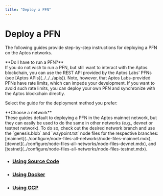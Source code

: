```yaml
---
title: "Deploy a PFN"
---
```



# Deploy a PFN

The following guides provide step-by-step instructions for deploying a PFN on the Aptos networks.

<Callout type="info">
**Do I have to run a PFN?**<br />
If you do not wish to run a PFN, but still want to interact with the Aptos blockchain, you can use the REST API
provided by the Aptos Labs' PFNs (see [Aptos APIs](../../../apis)). Note, however, that Aptos Labs-provided PFNs have rate
limits, which can impede your development. If you want to avoid such rate limits, you can deploy your own PFN
and synchronize with the Aptos blockchain directly.
</Callout>

Select the guide for the deployment method you prefer:

<Callout type="warning">
**Choose a network**<br />
These guides default to deploying a PFN in the Aptos mainnet network, but they can easily be used to do
the same in other networks (e.g., devnet or testnet network). To do so, check out the desired network branch
and use the `genesis.blob` and `waypoint.txt` node files for the respective branches:
[mainnet](../configure/node-files-all-networks/node-files-mainnet.mdx),
[devnet](../configure/node-files-all-networks/node-files-devnet.mdx), and
[testnet](../configure/node-files-all-networks/node-files-testnet.mdx).
</Callout>

- ### [Using Source Code](./using-source-code.md)
- ### [Using Docker](./using-docker.md)
- ### [Using GCP](./using-gcp.md)
